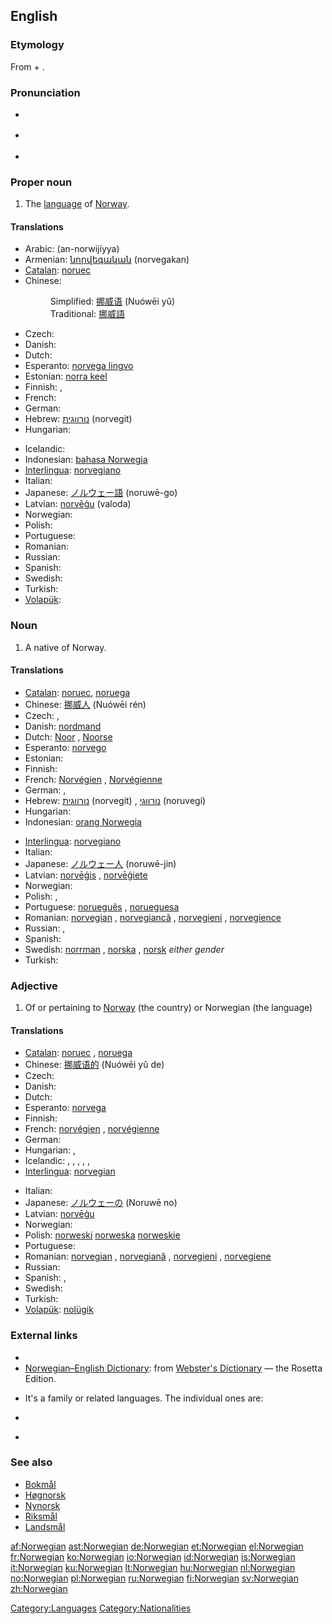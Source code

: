 {{interwiktionary|code=no}}
==English==
{{wikipedia}}

===Etymology===
From {{ML.}} {{term|Norwegia|lang=la}} + {{term|-ian}}.

===Pronunciation===
* {{a|RP}} {{IPA|/nɔːˈwiː.dʒən/}}
* {{a|US}} {{IPA|/nɔːrˈwiː.dʒən/}}
* {{audio|en-us-Norwegian.ogg|Audio (US)}}
*: {{rhymes|iːdʒən}}

===Proper noun===
{{en-proper noun}}

# The [[language]] of [[Norway]].

====Translations====
{{trans-top|language of Norway}}
* Arabic: {{Arab|[[النرويجية|النُرْوِيجِيّة]]}} (an-norwijíyya) {{f}}
* Armenian: [[նորվեգական]] (norvegakan)
* [[Catalan]]: [[noruec]] {{m}}
* Chinese:
*: Simplified: [[挪威语]] (Nuówēi yǔ)
*: Traditional: [[挪威語]]
* Czech: {{t+|cs|norština|f}}
* Danish: {{t-|da|norsk}}
* Dutch: {{t+|nl|Noors|n}}
* Esperanto: [[norvega lingvo]]
* Estonian: [[norra keel]]
* Finnish: {{t+|fi|norjan kieli}}, {{t+|fi|norja}}
* French: {{t+|fr|norvégien|m}}
* German: {{t+|de|Norwegisch|n}}
* Hebrew: [[נורווגית]] (norvegit) {{f}}
* Hungarian: {{t+|hu|norvég}}
{{trans-mid}}
* Icelandic: {{t+|is|norska}}
* Indonesian: [[bahasa Norwegia]]
* [[Interlingua]]: [[norvegiano]]
* Italian: {{t+|it|norvegese|m}}
* Japanese: [[ノルウェー語]] (noruwē-go)
* Latvian: [[norvēģu]] (valoda)
* Norwegian: {{t+|no|norsk}}
* Polish: {{t+|pl|norweski|m}}
* Portuguese: {{t+|pt|norueguês|m}}
* Romanian: {{t+|ro|norvegiană|f}}
* Russian: {{t+|ru|норвежский|tr=norvéžskij|sc=Cyrl}}
* Spanish: {{t+|es|noruego|m}}
* Swedish: {{t+|sv|norska|c}}
* Turkish: {{t+|tr|Norveççe}}
* [[Volapük]]: {{t|vo|Norgänapük|xs=Volapük}}
{{trans-bottom}}

===Noun===
{{en-noun}}

# A native of Norway.

====Translations====
{{trans-top|native of Norway}}
* [[Catalan]]: [[noruec]], {{m}}[[noruega]] {{f}}
* Chinese: [[挪威人]] (Nuówēi rén)
* Czech: {{t+|cs|Nor|m}}, {{t+|cs|Norka|f}}
* Danish: [[nordmand]]
* Dutch: [[Noor]] {{m}}, [[Noorse]] {{f}}
* Esperanto: [[norvego]]
* Estonian: {{t-|et|norralane}}
* Finnish: {{t+|fi|norjalainen}}
* French: [[Norvégien]] {{m}}, [[Norvégienne]] {{f}}
* German: {{t+|de|Norweger|m}}, {{t+|de|Norwegerin|f}}
* Hebrew: [[נורווגית]] (norvegit) {{f}}, [[נורווגי]] (noruvegi) {{m}}
* Hungarian: {{t+|hu|norvég}}
* Indonesian: [[orang Norwegia]]
{{trans-mid}}
* [[Interlingua]]: [[norvegiano]]
* Italian: {{t+|it|norvegese|m|f}}
* Japanese: [[ノルウェー人]] (noruwē-jin)
* Latvian: [[norvēģis]] {{m}}, [[norvēģiete]] {{f}}
* Norwegian: {{t+|no|nordmann|m}}
* Polish: {{t+|pl|Norweg|m}}, {{t+|pl|Norweżka|f}}
* Portuguese: [[norueguês]] {{m}}, [[norueguesa]] {{f}}
* Romanian: [[norvegian]] {{m}}, [[norvegiancă]] {{f}}, [[norvegieni]] {{p}}, [[norvegience]] {{f|p}}
* Russian: {{t+|ru|норвежец|m|tr=norvéžets|sc=Cyrl}}, {{t+|ru|норвежка|f|tr=norvéžka|sc=Cyrl}}
* Spanish: {{t+|es|noruego|m}}
* Swedish: [[norrman]] {{m}}, [[norska]] {{f}}, [[norsk]] ''either gender''
* Turkish: {{t+|tr|Norveçli}}
{{trans-bottom}}

===Adjective===
{{en-adj}}

# Of or pertaining to [[Norway]] (the country) or Norwegian (the language)

====Translations====
{{trans-top|of or pertaining to Norway or Norwegian}}
* [[Catalan]]: [[noruec]] {{m}}, [[noruega]] {{f}}
* Chinese: [[挪威语的]] (Nuówēi yǔ de)
* Czech: {{t-|cs|norský|m}}
* Danish: {{t-|da|norsk}}
* Dutch: {{t+|nl|Noors}}
* Esperanto: [[norvega]]
* Finnish: {{t+|fi|norjalainen}}
* French: [[norvégien]] {{m}}, [[norvégienne]] {{f}}
* German: {{t+|de|norwegisch}}
* Hungarian: {{t+|hu|norvég}}, {{t|hu|norvégiai}}
* Icelandic: {{t-|is|norskur|m}}, {{t-|is|norsk|f}}, {{t-|is|norskt|n}}, {{t-|is|norskir|p}}, {{t-|is|norskar|f|p}}, {{t-|is|norsk|n|p}}
* [[Interlingua]]: [[norvegian]]
{{trans-mid}}
* Italian: {{t+|it|norvegese|m|f}}
* Japanese: [[ノルウェー]]の (Noruwē no)
* Latvian: [[norvēģu]]
* Norwegian: {{t+|no|norsk}}
* Polish: [[norweski]] {{m}} [[norweska]] {{f}} [[norweskie]] {{n}}
* Portuguese: {{t+|pt|norueguês}}
* Romanian: [[norvegian]] {{m}}, [[norvegiană]] {{f}}, [[norvegieni]] {{p}}, [[norvegiene]] {{f|p}}
* Russian: {{t+|ru|норвежский|tr=norvéžskij|sc=Cyrl}}
* Spanish: {{t+|es|noruego|m}}, {{t-|es|noruega|f}}
* Swedish: {{t+|sv|norsk}}
* Turkish: {{t+|tr|Norveç}}
* [[Volapük]]: [[nolügik]]
{{trans-bottom}}

===External links===
* {{pedialite|Norwegian language}}
* [http://www.websters-online-dictionary.org/definition/Norwegian-english/ Norwegian–English Dictionary]: from [http://www.websters-online-dictionary.org/ Webster's Dictionary] — the Rosetta Edition.
* {{ISO 639|3code=nor|1code=no}} It's a family or related languages. The individual ones are:
{{top2}}
* {{ethnologue|lang=Bokmål|code=nob}}
{{mid2}}
* {{ethnologue|lang=Nynorsk|code=nno}}
{{bottom}}

===See also===
* [[Bokmål]]
* [[Høgnorsk]]
* [[Nynorsk]]
* [[Riksmål]]
* [[Landsmål]]

[[Category:Languages]]
[[Category:Nationalities]]

[[af:Norwegian]]
[[ast:Norwegian]]
[[de:Norwegian]]
[[et:Norwegian]]
[[el:Norwegian]]
[[fr:Norwegian]]
[[ko:Norwegian]]
[[io:Norwegian]]
[[id:Norwegian]]
[[is:Norwegian]]
[[it:Norwegian]]
[[ku:Norwegian]]
[[lt:Norwegian]]
[[hu:Norwegian]]
[[nl:Norwegian]]
[[no:Norwegian]]
[[pl:Norwegian]]
[[ru:Norwegian]]
[[fi:Norwegian]]
[[sv:Norwegian]]
[[zh:Norwegian]]